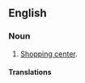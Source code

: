 ==English==
{{wikipedia}}

===Noun===
{{en-noun}}

# {{lb|en|US}} [[shopping center|Shopping center]].

====Translations====
{{trans-see|shopping centre}}